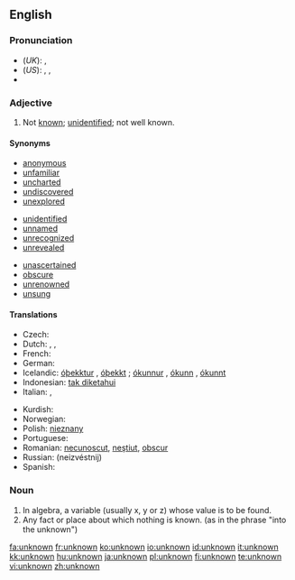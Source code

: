 ==English==

===Pronunciation===
* (''UK''): {{IPA|/ʌnˈnəʊn/}}, {{SAMPA|/Vn"n@Un/}}
* (''US''): {{enPR|ŭn-nōnʹ}}, {{IPA|/ʌnˈnoʊn/}}, {{SAMPA|/Vn"noUn/}}
* {{audio|en-us-unknown.ogg|Audio (US)}}

===Adjective===
{{en-adj|-}}

# Not [[known]]; [[unidentified]]; not well known.

====Synonyms====
{{top3}}
* [[anonymous]]
* [[unfamiliar]]
* [[uncharted]]
* [[undiscovered]]
* [[unexplored]]
{{mid3}}
* [[unidentified]]
* [[unnamed]]
* [[unrecognized]]
* [[unrevealed]]
{{mid3}}
* [[unascertained]]
* [[obscure]]
* [[unrenowned]]
* [[unsung]]
{{bottom2}}

====Translations====
{{trans-top|not known}}
* Czech: {{t-|cs|neznámý|m}}
* Dutch: {{t-|nl|onbekend}}, {{t|nl|ongekend}}, {{t|nl|ongeweten}}
* French: {{t+|fr|inconnu}}
* German: {{t-|de|unbekannt}}
* Icelandic: [[óþekktur]] {{m}}, [[óþekkt]] {{f|n}}; [[ókunnur]] {{m}}, [[ókunn]] {{f}}, [[ókunnt]] {{n}}
* Indonesian: [[tak diketahui]]
* Italian: {{t+|it|ignoto}}, {{t+|it|sconosciuto}}
{{trans-mid}}
* Kurdish: {{KUchar|[[نه‌ناسراو]]}}
* Norwegian: {{t|no|ukjent}}
* Polish: [[nieznany]]
* Portuguese: {{t+|pt|desconhecido}}
* Romanian: [[necunoscut]], [[neştiut]], [[obscur]]
* Russian: {{t-|ru|неизвестный|sc=Cyrl}} (neizvéstnij)
* Spanish: {{t+|es|ignoto}}
{{trans-bottom}}

===Noun===
{{en-noun}}

# In algebra, a variable (usually x, y or z) whose value is to be found.
# Any fact or place about which nothing is known.  (as in the phrase "into the unknown")

[[fa:unknown]]
[[fr:unknown]]
[[ko:unknown]]
[[io:unknown]]
[[id:unknown]]
[[it:unknown]]
[[kk:unknown]]
[[hu:unknown]]
[[ja:unknown]]
[[pl:unknown]]
[[fi:unknown]]
[[te:unknown]]
[[vi:unknown]]
[[zh:unknown]]